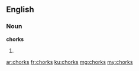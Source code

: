 ==English==

===Noun===
'''chorks'''

# {{plural of|chork}}

[[ar:chorks]]
[[fr:chorks]]
[[ku:chorks]]
[[mg:chorks]]
[[my:chorks]]